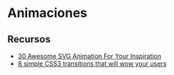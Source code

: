 # Animaciones

## Recursos

- [30 Awesome SVG Animation For Your Inspiration](https://www.hongkiat.com/blog/svg-animations/)
- [8 simple CSS3 transitions that will wow your users](https://www.webdesignerdepot.com/2014/05/8-simple-css3-transitions-that-will-wow-your-users/)
